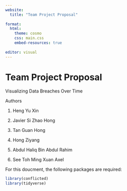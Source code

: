 ```yaml
---
website:
  title: "Team Project Proposal"
  
format:
  html:
    theme: cosmo
    css: main.css
    embed-resources: true
    
editor: visual
---
```


# Team Project Proposal

::: {.lead .subtitle}
Visualizing Data Breaches Over Time
:::

::: {#authors_container}
::: {#author-title}
Authors
:::

1.  Heng Yu Xin

2.  Javier Si Zhao Hong

3.  Tan Guan Hong

4.  Hong Ziyang

5.  Abdul Haliq Bin Abdul Rahim

6.  See Toh Ming Xuan Axel
:::

::: section
For this doucment, the following packages are required:

```r
library(conflicted)  
library(tidyverse)
```
:::
